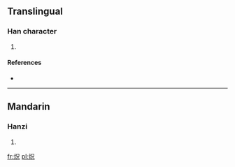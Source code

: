 ==Translingual==

===Han character===
{{Han char|rn=86|rad=火|as=05|sn=9|four=9681<sub>2</sub>|canj=火口竹山 (FRHU)}}

# {{defn|Han|sort=火05}}

====References====
* {{Han ref|kx=0669.101|hdz=32195.140|uh=70BE|ud=28862|bh=CFB0|bd=53168}}

----

==Mandarin==

===Hanzi===
{{cmn-hanzi|pin=[[huǎng]] ([[huang3]])|wg=huang<sup>3</sup>}}

# {{defn|Mandarin|sort=火05}}

[[fr:炾]]
[[pl:炾]]